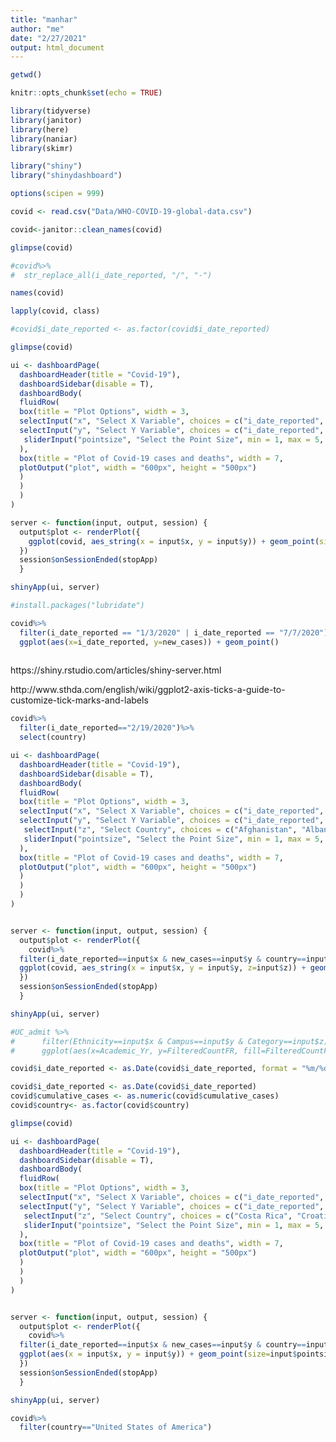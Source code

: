 ```yaml
---
title: "manhar"
author: "me"
date: "2/27/2021"
output: html_document
---
```


```r
getwd()
```

```r
knitr::opts_chunk$set(echo = TRUE)
```


```r
library(tidyverse)
library(janitor)
library(here)
library(naniar)
library(skimr)
```

```r
library("shiny")
library("shinydashboard")
```

```r
options(scipen = 999)
```


```r
covid <- read.csv("Data/WHO-COVID-19-global-data.csv")
```

```r
covid<-janitor::clean_names(covid)
```

```r
glimpse(covid)
```

```r
#covid%>%
#  str_replace_all(i_date_reported, "/", "-")
```


```r
names(covid)
```



```r
lapply(covid, class)
```


```r
#covid$i_date_reported <- as.factor(covid$i_date_reported)
```

```r
glimpse(covid)
```




```r
ui <- dashboardPage(
  dashboardHeader(title = "Covid-19"),
  dashboardSidebar(disable = T),
  dashboardBody(
  fluidRow(
  box(title = "Plot Options", width = 3,
  selectInput("x", "Select X Variable", choices = c("i_date_reported", "new_cases", "cumulative_cases", "new_deaths", "cumulative_deaths"), selected = "i_date_reported"),
  selectInput("y", "Select Y Variable", choices = c("i_date_reported", "new_cases", "cumulative_cases", "new_deaths", "cumulative_deaths"), selected = "cumulative_cases"),
   sliderInput("pointsize", "Select the Point Size", min = 1, max = 5, value = 2, step = 0.5)
  ),
  box(title = "Plot of Covid-19 cases and deaths", width = 7,
  plotOutput("plot", width = "600px", height = "500px")
  )
  )
  )
)

server <- function(input, output, session) { 
  output$plot <- renderPlot({
    ggplot(covid, aes_string(x = input$x, y = input$y)) + geom_point(size=input$pointsize, alpha=0.8) + theme_light(base_size = 18)
  })
  session$onSessionEnded(stopApp)
  }

shinyApp(ui, server)
```



```r
#install.packages("lubridate")
```

```r
covid%>%
  filter(i_date_reported == "1/3/2020" | i_date_reported == "7/7/2020")%>%
  ggplot(aes(x=i_date_reported, y=new_cases)) + geom_point()
  
```

https://shiny.rstudio.com/articles/shiny-server.html

http://www.sthda.com/english/wiki/ggplot2-axis-ticks-a-guide-to-customize-tick-marks-and-labels

```r
covid%>%
  filter(i_date_reported=="2/19/2020")%>%
  select(country)
```


```r
ui <- dashboardPage(
  dashboardHeader(title = "Covid-19"),
  dashboardSidebar(disable = T),
  dashboardBody(
  fluidRow(
  box(title = "Plot Options", width = 3,
  selectInput("x", "Select X Variable", choices = c("i_date_reported", "new_cases", "cumulative_cases", "new_deaths", "cumulative_deaths"), selected = "i_date_reported"),
  selectInput("y", "Select Y Variable", choices = c("i_date_reported", "new_cases", "cumulative_cases", "new_deaths", "cumulative_deaths"), selected = "cumulative_cases"),
   selectInput("z", "Select Country", choices = c("Afghanistan", "Albania", "Algeria", "American Samoa", "Andorra", "Angola", "Anguilla", "Antigua and Barbuda", "Argentina", "Armenia", "Aruba", "Australia", "Austria", "Azerbaijan", "Bahamas", "Bahrain", "Bangladesh", "Barbados", "Belarus", "Belgium", "Belize", "Benin", "Bermuda", "Bhutan", "Bolivia (Plurinational State of)", "Bonaire", "Bosnia and Herzegovina", "Botswana", "British Virgin Islands", "Brunei Darussalam", "Bulgaria", "Burkina Faso", "Burundi", "Cabo Verde", "Cambodia", "Cameroon", "Canada", "Cayman Islands", "Central African Republic", "Chad", "Chile", "China", "Colombia","Comoros","Congo"	"Cook Islands", "Costa Rica", "Croatia", "Cuba", "CuraÃ§ao", "Cyprus", "Czechia","Democratic People's Republic of Korea", "Democratic Republic of the Congo", "Denmark", "Djibouti", "Dominica", "Dominican Republic","Ecuador", "Egypt", "El Salvador", "Equatorial Guinea", "Eritrea", "Estonia", "Eswatini", "Ethiopia", "Falkland Islands (Malvinas)", "Faroe Islands", "Fiji", "Finland", "France", "French Guiana", "French Polynesia", "Gabon", "Gambia", "Georgia", "Germany", "Ghana", "Gibraltar", "Greece", "Greenland", "Grenada", "Guadeloupe", "Guam", "Guatemala","Guernsey", "Guinea", "Guinea-Bissau", "Guyana", "Haiti", "Holy See", "Honduras", "Hungary", "Iceland", "India", "Indonesia", "Iran (Islamic Republic of)", "Iraq", "Ireland", "Isle of Man", "Israel", "Italy", "Jamaica", "Japan", "Jersey", "Jordan", "Kazakhstan", "Kenya", "Kiribati", "Kosovo[1]", "Kuwait"	, "Kyrgyzstan", "Lao People's Democratic Republic"	, "Latvia", "Lebanon", "Lesotho", "Liberia"	, "Libya", "Liechtenstein", "Lithuania", "Luxembourg", "Madagascar", "Malawi", "Malaysia", "Maldives", "Mali", "Malta", "Marshall Islands", "Martinique", "Mauritania", "Mauritius", "Mayotte", "Mexico", "Micronesia (Federated States of)", "Monaco", "Mongolia", "Montenegro", "Montserrat", "Morocco", "Mozambique", "Myanmar", "Namibia", "Nauru", "Nepal", "Netherlands", "New Caledonia", "New Zealand", "Nicaragua", "Niger", "Nigeria", "Niue", "North Macedonia", "Northern Mariana Islands (Commonwealth of the)", "Norway", "Oman", "Other", "Pakistan", "Palau", "Panama", "Papua New Guinea", "Paraguay", "Peru", "Philippines"	, "Pitcairn Islands", "Poland", "Portugal", "Puerto Rico", "Qatar", "Republic of Korea", "Republic of Moldova", "Romania", "Russian Federation"	, "Rwanda", "Saba", "Saint BarthÃ©lemy", "Saint Helena", "Saint Kitts and Nevis", "Saint Lucia", "Saint Martin", "Saint Pierre and Miquelon"	, "Saint Vincent and the Grenadines", "Samoa", "San Marino", "Sao Tome and Principe", "Saudi Arabia", "Senegal", "Serbia", "Seychelles", "Sierra Leone", "Singapore", "Sint Eustatius", "Sint Maarten", "Slovakia", "Slovenia", "Solomon Islands", "Somalia", "South Africa", "South Sudan", "Spain", "Sri Lanka", "Sudan", "Suriname", "Sweden", "Switzerland", "Syrian Arab Republic", "Tajikistan", "Thailand", "The United Kingdom", "Timor-Leste", "Togo", "Tokelau", "Tonga", "Trinidad and Tobago", "Tunisia", "Turkey", "Turkmenistan", "Turks and Caicos Islands", "Tuvalu", "Uganda", "Ukraine", "United Arab Emirates", "United Republic of Tanzania", "United States of America", "United States Virgin Islands", "Uruguay", "Uzbekistan", "Vanuatu", "Venezuela (Bolivarian Republic of)", "Viet Nam", "Wallis and Futuna", "Yemen", "Zambia", "Zimbabwe"), selected = "United States of America"),
   sliderInput("pointsize", "Select the Point Size", min = 1, max = 5, value = 2, step = 0.5)
  ),
  box(title = "Plot of Covid-19 cases and deaths", width = 7,
  plotOutput("plot", width = "600px", height = "500px")
  )
  )
  )
)


server <- function(input, output, session) { 
  output$plot <- renderPlot({
    covid%>%
  filter(i_date_reported==input$x & new_cases==input$y & country==input$z)%>%
  ggplot(covid, aes_string(x = input$x, y = input$y, z=input$z)) + geom_point(size=input$pointsize, alpha=0.8) + theme_light(base_size = 18)
  })
  session$onSessionEnded(stopApp)
  }

shinyApp(ui, server)
```




```r
#UC_admit %>% 
#      filter(Ethnicity==input$x & Campus==input$y & Category==input$z) %>% #
#      ggplot(aes(x=Academic_Yr, y=FilteredCountFR, fill=FilteredCountFR))
```

```r
covid$i_date_reported <- as.Date(covid$i_date_reported, format = "%m/%d/%Y")
```


```r
covid$i_date_reported <- as.Date(covid$i_date_reported)
covid$cumulative_cases <- as.numeric(covid$cumulative_cases)
covid$country<- as.factor(covid$country)
```

```r
glimpse(covid)
```


```r
ui <- dashboardPage(
  dashboardHeader(title = "Covid-19"),
  dashboardSidebar(disable = T),
  dashboardBody(
  fluidRow(
  box(title = "Plot Options", width = 3,
  selectInput("x", "Select X Variable", choices = c("i_date_reported", "new_cases", "cumulative_cases", "new_deaths", "cumulative_deaths"), selected = "i_date_reported"),
  selectInput("y", "Select Y Variable", choices = c("i_date_reported", "new_cases", "cumulative_cases", "new_deaths", "cumulative_deaths"), selected = "cumulative_cases"),
   selectInput("z", "Select Country", choices = c("Costa Rica", "Croatia", "Cuba", "CuraÃ§ao", "Cyprus", "Czechia","Democratic People's Republic of Korea", "Democratic Republic of the Congo", "Denmark", "Djibouti", "Dominica", "Dominican Republic","Ecuador", "Egypt", "El Salvador", "Equatorial Guinea", "Eritrea", "Estonia", "Eswatini", "Ethiopia", "Falkland Islands (Malvinas)", "Faroe Islands", "Fiji", "Finland", "France", "French Guiana", "French Polynesia", "Gabon", "Gambia", "Georgia", "Germany", "United States of America"), selected = "United States of America"),
   sliderInput("pointsize", "Select the Point Size", min = 1, max = 5, value = 2, step = 0.5)
  ),
  box(title = "Plot of Covid-19 cases and deaths", width = 7,
  plotOutput("plot", width = "600px", height = "500px")
  )
  )
  )
)


server <- function(input, output, session) { 
  output$plot <- renderPlot({
    covid%>%
  filter(i_date_reported==input$x & new_cases==input$y & country==input$z)%>%
  ggplot(aes(x = input$x, y = input$y)) + geom_point(size=input$pointsize, alpha=0.8) + theme_light(base_size = 18)
  })
  session$onSessionEnded(stopApp)
  }

shinyApp(ui, server)
```
```r
covid%>%
  filter(country=="United States of America")
```


